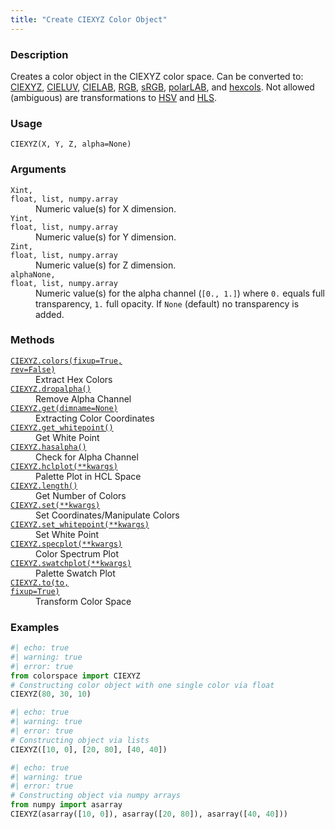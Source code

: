 ```yaml
---
title: "Create CIEXYZ Color Object"
---
```


### Description

Creates a color object in the CIEXYZ color space.
Can be converted to: [CIEXYZ](colorspace.colorlib.CIEXYZ.qmd), [CIELUV](colorspace.colorlib.CIELUV.qmd),
[CIELAB](colorspace.colorlib.CIELAB.qmd), [RGB](colorspace.colorlib.RGB.qmd), [sRGB](colorspace.colorlib.sRGB.qmd),
[polarLAB](colorspace.colorlib.polarLAB.qmd), and [hexcols](colorspace.colorlib.hexcols.qmd).
Not allowed (ambiguous) are transformations to [HSV](colorspace.colorlib.HSV.qmd) and [HLS](colorspace.colorlib.HLS.qmd).

### Usage

<pre><code class='language-python'>CIEXYZ(X, Y, Z, alpha=None)</code></pre>

### Arguments

<dl class="pyp-list param-list">
  <dt style = "white-space: nowrap; font-family: monospace; vertical-align: top">
   <code id="colorspace.colorlib.CIEXYZ:X">X</code><code class="argument-class">int, float, list, numpy.array</code>
  </dt>
 <dd>Numeric value(s) for X dimension.</dd>
  <dt style = "white-space: nowrap; font-family: monospace; vertical-align: top">
   <code id="colorspace.colorlib.CIEXYZ:Y">Y</code><code class="argument-class">int, float, list, numpy.array</code>
  </dt>
 <dd>Numeric value(s) for Y dimension.</dd>
  <dt style = "white-space: nowrap; font-family: monospace; vertical-align: top">
   <code id="colorspace.colorlib.CIEXYZ:Z">Z</code><code class="argument-class">int, float, list, numpy.array</code>
  </dt>
 <dd>Numeric value(s) for Z dimension.</dd>
  <dt style = "white-space: nowrap; font-family: monospace; vertical-align: top">
   <code id="colorspace.colorlib.CIEXYZ:alpha">alpha</code><code class="argument-class">None, float, list, numpy.array</code>
  </dt>
 <dd>Numeric value(s) for the alpha
channel (`[0., 1.]`) where `0.` equals full transparency, `1.` full
opacity. If `None` (default) no transparency is added.</dd>
</dl>

### Methods

<dl class="pyp-list method-list">
    <dt style = "white-space: nowrap; font-family: monospace; vertical-align: top">
       <code>[CIEXYZ.colors(fixup=True, rev=False)](colorspace.colorlib.CIEXYZ.colors.qmd)</code>
    </dt>
    <dd>Extract Hex Colors</dd>
    <dt style = "white-space: nowrap; font-family: monospace; vertical-align: top">
       <code>[CIEXYZ.dropalpha()](colorspace.colorlib.CIEXYZ.dropalpha.qmd)</code>
    </dt>
    <dd>Remove Alpha Channel</dd>
    <dt style = "white-space: nowrap; font-family: monospace; vertical-align: top">
       <code>[CIEXYZ.get(dimname=None)](colorspace.colorlib.CIEXYZ.get.qmd)</code>
    </dt>
    <dd>Extracting Color Coordinates</dd>
    <dt style = "white-space: nowrap; font-family: monospace; vertical-align: top">
       <code>[CIEXYZ.get_whitepoint()](colorspace.colorlib.CIEXYZ.get_whitepoint.qmd)</code>
    </dt>
    <dd>Get White Point</dd>
    <dt style = "white-space: nowrap; font-family: monospace; vertical-align: top">
       <code>[CIEXYZ.hasalpha()](colorspace.colorlib.CIEXYZ.hasalpha.qmd)</code>
    </dt>
    <dd>Check for Alpha Channel</dd>
    <dt style = "white-space: nowrap; font-family: monospace; vertical-align: top">
       <code>[CIEXYZ.hclplot(**kwargs)](colorspace.colorlib.CIEXYZ.hclplot.qmd)</code>
    </dt>
    <dd>Palette Plot in HCL Space</dd>
    <dt style = "white-space: nowrap; font-family: monospace; vertical-align: top">
       <code>[CIEXYZ.length()](colorspace.colorlib.CIEXYZ.length.qmd)</code>
    </dt>
    <dd>Get Number of Colors</dd>
    <dt style = "white-space: nowrap; font-family: monospace; vertical-align: top">
       <code>[CIEXYZ.set(**kwargs)](colorspace.colorlib.CIEXYZ.set.qmd)</code>
    </dt>
    <dd>Set Coordinates/Manipulate Colors</dd>
    <dt style = "white-space: nowrap; font-family: monospace; vertical-align: top">
       <code>[CIEXYZ.set_whitepoint(**kwargs)](colorspace.colorlib.CIEXYZ.set_whitepoint.qmd)</code>
    </dt>
    <dd>Set White Point</dd>
    <dt style = "white-space: nowrap; font-family: monospace; vertical-align: top">
       <code>[CIEXYZ.specplot(**kwargs)](colorspace.colorlib.CIEXYZ.specplot.qmd)</code>
    </dt>
    <dd>Color Spectrum Plot</dd>
    <dt style = "white-space: nowrap; font-family: monospace; vertical-align: top">
       <code>[CIEXYZ.swatchplot(**kwargs)](colorspace.colorlib.CIEXYZ.swatchplot.qmd)</code>
    </dt>
    <dd>Palette Swatch Plot</dd>
    <dt style = "white-space: nowrap; font-family: monospace; vertical-align: top">
       <code>[CIEXYZ.to(to, fixup=True)](colorspace.colorlib.CIEXYZ.to.qmd)</code>
    </dt>
    <dd>Transform Color Space</dd>
</dl>


### Examples

```python
#| echo: true
#| warning: true
#| error: true
from colorspace import CIEXYZ
# Constructing color object with one single color via float
CIEXYZ(80, 30, 10)
```

```python
#| echo: true
#| warning: true
#| error: true
# Constructing object via lists
CIEXYZ([10, 0], [20, 80], [40, 40])
```

```python
#| echo: true
#| warning: true
#| error: true
# Constructing object via numpy arrays
from numpy import asarray
CIEXYZ(asarray([10, 0]), asarray([20, 80]), asarray([40, 40]))
```



